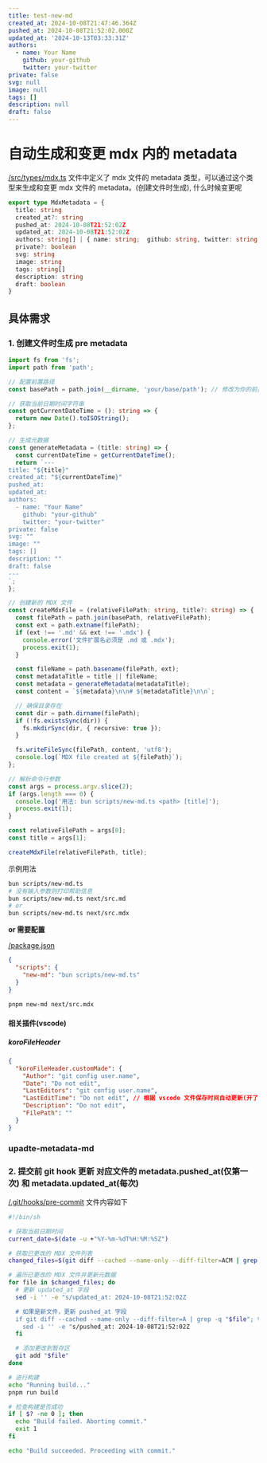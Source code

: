 ```yaml
---
title: test-new-md
created_at: 2024-10-08T21:47:46.364Z
pushed_at: 2024-10-08T21:52:02.000Z
updated_at: '2024-10-13T03:33:31Z'
authors:
  - name: Your Name
    github: your-github
    twitter: your-twitter
private: false
svg: null
image: null
tags: []
description: null
draft: false
---
```


# 自动生成和变更 mdx 内的 metadata
[/src/types/mdx.ts](/src/types/mdx.ts) 文件中定义了 mdx 文件的 metadata 类型，可以通过这个类型来生成和变更 mdx 文件的 metadata。(创建文件时生成),
什么时候变更呢
```ts name="/src/types/mdx.ts"
export type MdxMetadata = {
  title: string
  created_at?: string
  pushed_at: 2024-10-08T21:52:02Z
  updated_at: 2024-10-08T21:52:02Z
  authors: string[] | { name: string;  github: string, twitter: string }[]
  private?: boolean
  svg: string
  image: string
  tags: string[]
  description: string
  draft: boolean
}
```

## 具体需求
### 1. 创建文件时生成 pre metadata
```ts copy="1" name="/sscripts/new-md.ts"
import fs from 'fs';
import path from 'path';

// 配置前置路径
const basePath = path.join(__dirname, 'your/base/path'); // 修改为你的前置路径

// 获取当前日期时间字符串
const getCurrentDateTime = (): string => {
  return new Date().toISOString();
};

// 生成元数据
const generateMetadata = (title: string) => {
  const currentDateTime = getCurrentDateTime();
  return `---
title: "${title}"
created_at: "${currentDateTime}"
pushed_at:
updated_at:
authors:
  - name: "Your Name"
    github: "your-github"
    twitter: "your-twitter"
private: false
svg: ""
image: ""
tags: []
description: ""
draft: false
---
`;
};

// 创建新的 MDX 文件
const createMdxFile = (relativeFilePath: string, title?: string) => {
  const filePath = path.join(basePath, relativeFilePath);
  const ext = path.extname(filePath);
  if (ext !== '.md' && ext !== '.mdx') {
    console.error('文件扩展名必须是 .md 或 .mdx');
    process.exit(1);
  }

  const fileName = path.basename(filePath, ext);
  const metadataTitle = title || fileName;
  const metadata = generateMetadata(metadataTitle);
  const content = `${metadata}\n\n# ${metadataTitle}\n\n`;

  // 确保目录存在
  const dir = path.dirname(filePath);
  if (!fs.existsSync(dir)) {
    fs.mkdirSync(dir, { recursive: true });
  }

  fs.writeFileSync(filePath, content, 'utf8');
  console.log(`MDX file created at ${filePath}`);
};

// 解析命令行参数
const args = process.argv.slice(2);
if (args.length === 0) {
  console.log('用法: bun scripts/new-md.ts <path> [title]');
  process.exit(1);
}

const relativeFilePath = args[0];
const title = args[1];

createMdxFile(relativeFilePath, title);
```
示例用法
```sh copy="1"
bun scripts/new-md.ts
# 没有输入参数则打印帮助信息
bun scripts/new-md.ts next/src.md
# or
bun scripts/new-md.ts next/src.mdx
```
**or 需要配置**

[/package.json](/package.json)
```json copy="1" name="package.json"
{
  "scripts": {
    "new-md": "bun scripts/new-md.ts"
  }
}
```
```sh copy="1"
pnpm new-md next/src.mdx
```
#### 相关插件(vscode)
##### koroFileHeader
```json
{
  "koroFileHeader.customMade": {
    "Author": "git config user.name",
    "Date": "Do not edit",
    "LastEditors": "git config user.name",
    "LastEditTime": "Do not edit", // 根据 vscode 文件保存时间自动更新(开了自动保存也行，因为vscode 开了自动保存时在时间线中也有记录)    
    "Description": "Do not edit",
    "FilePath": ""
  }
}
```

### upadte-metadata-md



### 2. 提交前 git hook 更新 对应文件的 metadata.pushed_at(仅第一次) 和 metadata.updated_at(每次)

[/.git/hooks/pre-commit](/.git/hooks/pre-commit) 文件内容如下
```sh copy="1" name=".git/hooks/pre-commit"
#!/bin/sh

# 获取当前日期时间
current_date=$(date -u +"%Y-%m-%dT%H:%M:%SZ")

# 获取已更改的 MDX 文件列表
changed_files=$(git diff --cached --name-only --diff-filter=ACM | grep '\.mdx$')

# 遍历已更改的 MDX 文件并更新元数据
for file in $changed_files; do
  # 更新 updated_at 字段
  sed -i '' -e "s/updated_at: 2024-10-08T21:52:02Z

  # 如果是新文件，更新 pushed_at 字段
  if git diff --cached --name-only --diff-filter=A | grep -q "$file"; then
    sed -i '' -e "s/pushed_at: 2024-10-08T21:52:02Z
  fi

  # 添加更改到暂存区
  git add "$file"
done

# 进行构建
echo "Running build..."
pnpm run build

# 检查构建是否成功
if [ $? -ne 0 ]; then
  echo "Build failed. Aborting commit."
  exit 1
fi

echo "Build succeeded. Proceeding with commit."
```

